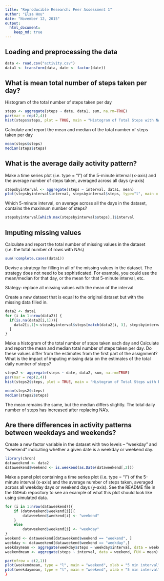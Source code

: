 ```yaml
---
title: "Reproducible Research: Peer Assessment 1"
author: "Elsa Hou"
date: "November 12, 2015"
output:
  html_document:
    keep_md: true
---
```



## Loading and preprocessing the data


```r
data <- read.csv("activity.csv")
data1 <- transform(data, date <- factor(date))
```

## What is mean total number of steps taken per day?

Histogram of the total number of steps taken per day

```r
steps <- aggregate(steps ~ date, data1, sum, na.rm=TRUE)
par(mar = rep(2,4))
hist(steps$steps, plot = TRUE, main = "Histogram of Total Steps with NA ignored")
```

Calculate and report the mean and median of the total number of steps taken per day

```r
mean(steps$steps)
median(steps$steps)
```

## What is the average daily activity pattern?

Make a time series plot (i.e. type = "l") of the 5-minute interval (x-axis) and the average number of steps taken, averaged across all days (y-axis)

```r
stepsbyinterval <- aggregate(steps ~ interval, data1, mean)
plot(stepsbyinterval$interval, stepsbyinterval$steps, type="l", main = "Total Steps by Interval")
```

Which 5-minute interval, on average across all the days in the dataset, contains the maximum number of steps?

```r
stepsbyinterval[which.max(stepsbyinterval$steps),]$interval
```

## Imputing missing values

Calculate and report the total number of missing values in the dataset (i.e. the total number of rows with NAs)

```r
sum(!complete.cases(data1))
```

Devise a strategy for filling in all of the missing values in the dataset. The strategy does not need to be sophisticated. For example, you could use the mean/median for that day, or the mean for that 5-minute interval, etc.

Stategy: replace all missing values with the mean of the interval

Create a new dataset that is equal to the original dataset but with the missing data filled in.

```r
data2 <- data1
for (i in 1:nrow(data2)) {
  if(is.na(data2[i,1])){
    data2[i,1]<-stepsbyinterval$steps[match(data2[i, 3], stepsbyinterval$interval)]
  }
}
```

Make a histogram of the total number of steps taken each day and Calculate and report the mean and median total number of steps taken per day. Do these values differ from the estimates from the first part of the assignment? What is the impact of imputing missing data on the estimates of the total daily number of steps?

```r
steps2 <- aggregate(steps ~ date, data2, sum, na.rm=TRUE)
par(mar = rep(2,4))
hist(steps2$steps, plot = TRUE, main = "Histogram of Total Steps with NA replaced")
```

```r
mean(steps2$steps)
median(steps2$steps)
```

The mean remains the same, but the median differs slightly. The total daily number of steps has increased after replacing NA's.

## Are there differences in activity patterns between weekdays and weekends?

Create a new factor variable in the dataset with two levels -- "weekday" and "weekend" indicating whether a given date is a weekday or weekend day.

```r
library(chron)
dataweekend <- data2
dataweekend$weekend <- is.weekend(as.Date(dataweekend[,2]))
```

Make a panel plot containing a time series plot (i.e. type = "l") of the 5-minute interval (x-axis) and the average number of steps taken, averaged across all weekday days or weekend days (y-axis). See the README file in the GitHub repository to see an example of what this plot should look like using simulated data.

```r
for (i in 1:nrow(dataweekend)){
    if (dataweekend$weekend[i]){
        dataweekend$weekend[i] <- "weekend"
    }
    else
        dataweekend$weekend[i] <- "weekday"
}
weekend <- dataweekend[dataweekend$weekend == "weekend", ]
weekday <- dataweekend[dataweekend$weekend == "weekday",]
weekdaymean <- aggregate(weekday$steps ~ weekday$interval, data = weekday, FUN = mean)
weekendmean <- aggregate(steps ~ interval, data = weekend, FUN = mean)

par(mfrow = c(2,1))
plot(weekendmean, type = "l", main = "weekend", xlab = "5 min interval", ylab = "average steps")
plot(weekdaymean, type = "l", main = "weekend", xlab = "5 min interval", ylab = "average steps")
}
```
